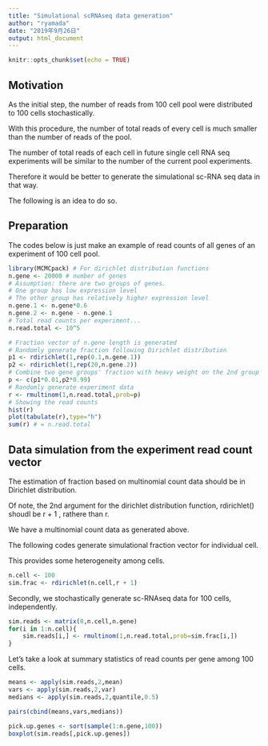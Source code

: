 ```yaml
---
title: "Simulational scRNAseq data generation"
author: "ryamada"
date: "2019年9月26日"
output: html_document
---
```


```r
knitr::opts_chunk$set(echo = TRUE)
```

## Motivation 

As the initial step, the number of reads from 100 cell pool were distributed to 100 cells stochastically.

With this procedure, the number of total reads of every cell is much smaller than the number of reads of the pool.

The number of total reads of each cell in future single cell RNA seq experiments will be similar to the number of the current pool experiments.

Therefore it would be better to generate the simulational sc-RNA seq data in that way.

The following is an idea to do so.

## Preparation

The codes below is just make an example of read counts of all genes of an experiment of 100 cell pool.

```r
library(MCMCpack) # For dirichlet distribution functions
n.gene <- 20000 # number of genes
# Assumption: there are two groups of genes.
# One group has low expression level
# The other group has relatively higher expression level
n.gene.1 <- n.gene*0.6
n.gene.2 <- n.gene - n.gene.1
# Total read counts per experiment... 
n.read.total <- 10^5

# Fraction vector of n.gene length is generated 
# Randomly generate fraction following Dirichlet distribution
p1 <- rdirichlet(1,rep(0.1,n.gene.1))
p2 <- rdirichlet(1,rep(20,n.gene.2))
# Combine two gene groups' fraction with heavy weight on the 2nd group
p <- c(p1*0.01,p2*0.99)
# Randomly generate experiment data
r <- rmultinom(1,n.read.total,prob=p)
# Showing the read counts
hist(r)
plot(tabulate(r),type="h")
sum(r) # = n.read.total
```

## Data simulation from the experiment read count vector

The estimation of fraction based on multinomial count data should be in Dirichlet distribution.

Of note, the 2nd argument for the dirichlet distribution function, rdirichlet() shoudl be r + 1 , rathere than r.

We have a multinomial count data as generated above.

The following codes generate simulational fraction vector for individual cell.

This provides some heterogeneity among cells.

```r
n.cell <- 100
sim.frac <- rdirichlet(n.cell,r + 1)
```

Secondly, we stochastically generate sc-RNAseq data for 100 cells, independently.

```r
sim.reads <- matrix(0,n.cell,n.gene)
for(i in 1:n.cell){
	sim.reads[i,] <- rmultinom(1,n.read.total,prob=sim.frac[i,])
}
```

Let's take a look at summary statistics of read counts per gene among 100 cells.

```r
means <- apply(sim.reads,2,mean)
vars <- apply(sim.reads,2,var)
medians <- apply(sim.reads,2,quantile,0.5)

pairs(cbind(means,vars,medians))
```

```r
pick.up.genes <- sort(sample(1:n.gene,100))
boxplot(sim.reads[,pick.up.genes])
```